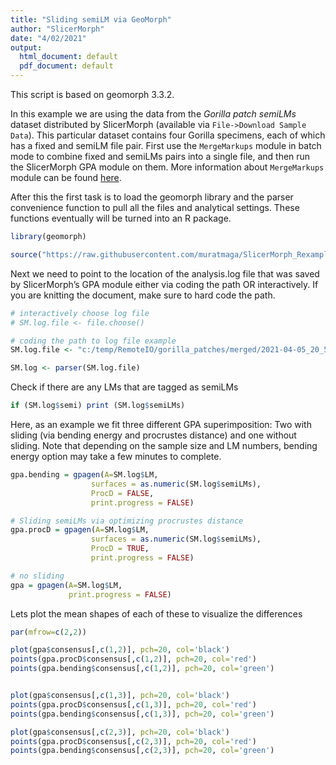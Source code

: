 ```yaml
---
title: "Sliding semiLM via GeoMorph"
author: "SlicerMorph"
date: "4/02/2021"
output:
  html_document: default
  pdf_document: default
---
```


This script is based on geomorph 3.3.2.

In this example we are using the data from the *Gorilla patch semiLMs* dataset distributed by SlicerMorph (available via `File->Download Sample Data`). This particular dataset contains four Gorilla specimens, each of which has a fixed and semiLM file pair. First use the `MergeMarkups` module in batch mode to combine fixed and semiLMs pairs into a single file, and then run the SlicerMorph GPA module on them. More information about `MergeMarkups` module can be found [here](https://github.com/SlicerMorph/SlicerMorph/tree/master/Docs/MergeMarkups).   

After this the first task is to load the geomorph library and the parser convenience function to pull all the files and analytical settings.
These functions eventually will be turned into an R package. 

```r
library(geomorph)

source("https://raw.githubusercontent.com/muratmaga/SlicerMorph_Rexamples/main/log_parser.R")
```


Next we need to point to the location of the analysis.log file that was saved by SlicerMorph's GPA module either via coding the path OR interactively. 
If you are knitting the document, make sure to hard code the path. 

```r

# interactively choose log file
# SM.log.file <- file.choose()

# coding the path to log file example 
SM.log.file <- "c:/temp/RemoteIO/gorilla_patches/merged/2021-04-05_20_51_17/analysis.log"

SM.log <- parser(SM.log.file)
```

Check if there are any LMs that are tagged as semiLMs
```r
if (SM.log$semi) print (SM.log$semiLMs)
```

Here, as an example we fit three different GPA superimposition: Two with sliding (via bending energy and procrustes distance) and one without sliding. 
Note that depending on the sample size and LM numbers, bending energy option may take a few minutes to complete. 

```r
gpa.bending = gpagen(A=SM.log$LM, 
                  surfaces = as.numeric(SM.log$semiLMs),
                  ProcD = FALSE,
                  print.progress = FALSE)

# Sliding semiLMs via optimizing procrustes distance
gpa.procD = gpagen(A=SM.log$LM, 
                  surfaces = as.numeric(SM.log$semiLMs),
                  ProcD = TRUE,
                  print.progress = FALSE)

# no sliding
gpa = gpagen(A=SM.log$LM, 
             print.progress = FALSE)
```

Lets plot the mean shapes of each of these to visualize the differences

```r

par(mfrow=c(2,2))

plot(gpa$consensus[,c(1,2)], pch=20, col='black')
points(gpa.procD$consensus[,c(1,2)], pch=20, col='red')
points(gpa.bending$consensus[,c(1,2)], pch=20, col='green')


plot(gpa$consensus[,c(1,3)], pch=20, col='black')
points(gpa.procD$consensus[,c(1,3)], pch=20, col='red')
points(gpa.bending$consensus[,c(1,3)], pch=20, col='green')

plot(gpa$consensus[,c(2,3)], pch=20, col='black')
points(gpa.procD$consensus[,c(2,3)], pch=20, col='red')
points(gpa.bending$consensus[,c(2,3)], pch=20, col='green')

```





